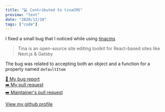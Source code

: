 ```yaml
---
title: "💻 Contributed to tinaCMS"
preview: "text"
date: "2020/12/10"
tags: ["code"]
---
```


I fixed a small bug that I noticed while using [tinacms](https://tina.io/)

> Tina is an open-source site editing toolkit for React-based sites like Next.js & Gatsby

The bug was related to accepting both an object and a function for a property named `defaultItem`

[🐛 My bug report](https://github.com/tinacms/tinacms/issues/1640)  
[➡️ My pull request](https://github.com/tinacms/tinacms/pull/1642)  
[➡️ Maintainer's pull request](https://github.com/tinacms/tinacms/pull/1649)

[View my github profile](https://github.com/sneyed)
